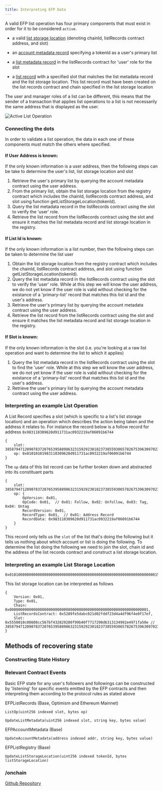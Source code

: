 ```yaml
---
title: Interpreting EFP Data
---
```


A valid EFP list operation has four primary components that must exist in order for it to be considered `active`.  

- a valid [list storage location](/design/list-storage-location) (denoting chainId, listRecords contract address, and slot)

- an [account metadata record](/design/account-metadata) specifying a tokenId as a user's primary list

- a [list metadata record](/design/list-metadata) in the listRecords contract for 'user' role for the slot

- a [list record](/design/list-records) with a specified slot that matches the list metadata record and the list storage location.  This list record must have been created on the list records contract and chain specified in the list storage location

The user and manager roles of a list can be different, this means that the sender of a transaction that applies list operations to a list is not necessarily the same address that is displayed as the user.  

![Active List Operation](/active-list-op.png)

### Connecting the dots

In order to validate a list operation, the data in each one of these components must match the others where specified.  

#### If User Address is known:
If the only known information is a user address, then the following steps can be take to determine the user's list, list storage location and slot
1. Retrieve the user's primary list by querying the account metadata contract using the user address.  
2. From the primary list, obtain the list storage location from the registry contract which includes the chainId, listRecords contract address, and slot using function getListStorageLocation(tokenId).
3. Query the list metadata record in the listRecords contract using the slot to verify the 'user' role.
4. Retrieve the list record from the listRecords contract using the slot and ensure it matches the list metadata record and list storage location in the registry.

#### If List Id is known:
If the only known information is a list number, then the following steps can be taken to determine the list user 
1. Obtain the list storage location from the registry contract which includes the chainId, listRecords contract address, and slot using function getListStorageLocation(tokenId).
2. Query the list metadata record in the listRecords contract using the slot to verify the 'user' role. While at this step we will know the user address, we do not yet know if the user role is valid without checking for the existance of a 'primary-list' record that matches this list id and the user's address.
3. Retrieve the user's primary list by querying the account metadata contract using the user address.
4. Retrieve the list record from the listRecords contract using the slot and ensure it matches the list metadata record and list storage location in the registry.

#### If Slot is known:
If the only known information is the slot (i.e. you're looking at a raw list operation and want to determine the list to which it applies)
1. Query the list metadata record in the listRecords contract using the slot to find the 'user' role. While at this step we will know the user address, we do not yet know if the user role is valid without checking for the existance of a 'primary-list' record that matches this list id and the user's address.  
2. Retrieve the user's primary list by querying the account metadata contract using the user address.


### Interpreting an example List Operation
A List Record specifies a slot (which is specific to a list's list storage location) and an operation which describes the action being taken and the address it relates to.  For instance the record below is a follow record for address `0x983110309620d911731ac0932219af06091b6744`
```solidity
{
    slot: 38587947120907837207653958898632315929230182373855930657826753963097023554830,
    op: 0x01010101983110309620d911731ac0932219af06091b6744
}
```

The `op` data of this list record can be further broken down and abstracted into its constituant parts

```solidity
{
    slot: 38587947120907837207653958898632315929230182373855930657826753963097023554830,
    op: {
        OpVersion: 0x01,
        OpCode: 0x01,  // 0x01: Follow, 0x02: Unfollow, 0x03: Tag, 0x04: Untag
        RecordVersion: 0x01,
        RecordType: 0x01,  // 0x01: Address Record
        RecordData: 0x983110309620d911731ac0932219af06091b6744
    }
}
```
This record only tells us the `slot` of the list that's doing the following but it tells us nothing about which account or list is doing the following.  To determine the list doing the following we need to join the slot, chain id and the address of the list records contract and construct a list storage location.  

### Interpreting an example List Storage Location
```solidity
0x010100000000000000000000000000000000000000000000000000000000000000015289fe5dabc021d02fddf23d4a4df96f4e0f17ef5550010c08608cc567bf432829280f99b40f7717290d6313134992e4971fa50e
```
This list storage location can be interpreted as follows
```solidity
{
    Version: 0x01,
    Type: 0x01,  
    Chain: 0x0000000000000000000000000000000000000000000000000000000000000001,
    ListRecordsContract: 0x5289fe5dabc021d02fddf23d4a4df96f4e0f17ef,
    Slot: 0x5550010c08608cc567bf432829280f99b40f7717290d6313134992e4971fa50e // 38587947120907837207653958898632315929230182373855930657826753963097023554830
}
```


## Methods of recovering state

### Constructing State History

### Relevant Contract Events

Basic EFP state for any user's followers and followings can be constructed by 'listening' for specific events emitted by the EFP contracts and then interpreting them according to the protocol rules as stated above

EFPListRecords (Base, Optimism and Ethereum Mainnet)

`ListOp(uint256 indexed slot, bytes op)`

`UpdateListMetadata(uint256 indexed slot, string key, bytes value)`

EFPAccountMetadata (Base)

`UpdateAccountMetadata(address indexed addr, string key, bytes value)`

EFPListRegistry (Base)

`UpdateListStorageLocation(uint256 indexed tokenId, bytes listStorageLocation)`




### /onchain 
[Github Repository](https://github.com/ethereumfollowprotocol/onchain)
